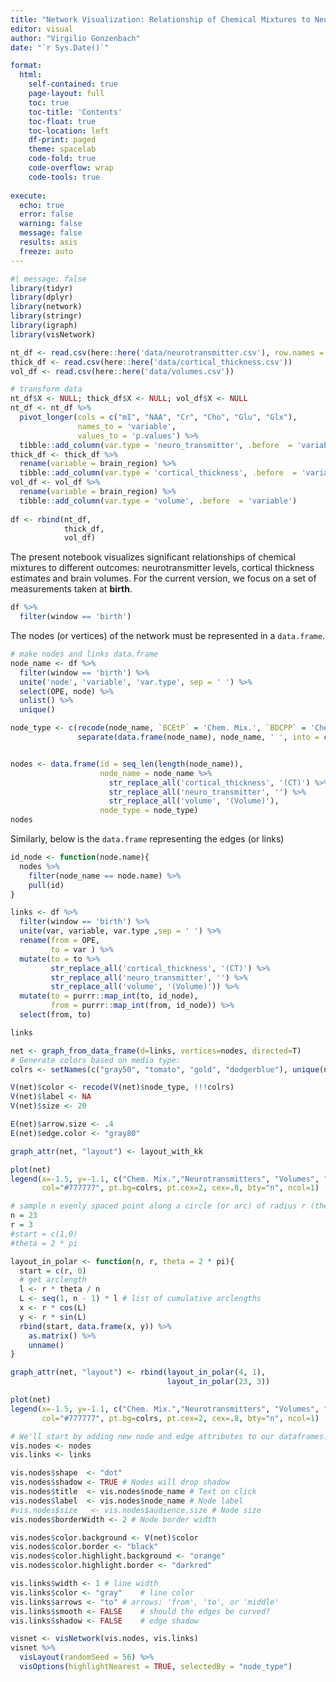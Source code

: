 ```yaml
---
title: "Network Visualization: Relationship of Chemical Mixtures to Neurotransmitter level, Cortical Thickness and Brain Volumes"
editor: visual
author: "Virgilio Gonzenbach"
date: "`r Sys.Date()`"

format: 
  html:
    self-contained: true
    page-layout: full
    toc: true
    toc-title: 'Contents'
    toc-float: true
    toc-location: left
    df-print: paged
    theme: spacelab
    code-fold: true
    code-overflow: wrap
    code-tools: true
    
execute:
  echo: true
  error: false
  warning: false
  message: false
  results: asis
  freeze: auto
---
```


```r
#| message: false
library(tidyr)
library(dplyr)
library(network)
library(stringr)
library(igraph)
library(visNetwork)

nt_df <- read.csv(here::here('data/neurotransmitter.csv'), row.names = NULL)
thick_df <- read.csv(here::here('data/cortical_thickness.csv'))
vol_df <- read.csv(here::here('data/volumes.csv'))

# transform data
nt_df$X <- NULL; thick_df$X <- NULL; vol_df$X <- NULL
nt_df <- nt_df %>% 
  pivot_longer(cols = c("mI", "NAA", "Cr", "Cho", "Glu", "Glx"), 
               names_to = 'variable', 
               values_to = 'p.values') %>% 
  tibble::add_column(var.type = 'neuro_transmitter', .before  = 'variable')
thick_df <- thick_df %>% 
  rename(variable = brain_region) %>% 
  tibble::add_column(var.type = 'cortical_thickness', .before  = 'variable')
vol_df <- vol_df %>% 
  rename(variable = brain_region) %>% 
  tibble::add_column(var.type = 'volume', .before  = 'variable')
  
df <- rbind(nt_df, 
            thick_df, 
            vol_df)
```

The present notebook visualizes significant relationships of chemical mixtures to different outcomes: neurotransmitter levels, cortical thickness estimates and brain volumes. For the current version, we focus on a set of measurements taken at **birth**.

```r
df %>% 
  filter(window == 'birth')
```

The nodes (or vertices) of the network must be represented in a `data.frame`.

```r
# make nodes and links data.frame
node_name <- df %>% 
  filter(window == 'birth') %>% 
  unite('node', 'variable', 'var.type', sep = ' ') %>% 
  select(OPE, node) %>% 
  unlist() %>% 
  unique()

node_type <- c(recode(node_name, `BCEtP` = 'Chem. Mix.', `BDCPP` = 'Chem. Mix.', `DBuP` = 'Chem. Mix.', `DPHP` = 'Chem. Mix.')[1:4],
               separate(data.frame(node_name), node_name, ' ', into = c('1', '2'))[,"2"] %>% na.omit())


nodes <- data.frame(id = seq_len(length(node_name)),
                    node_name = node_name %>% 
                      str_replace_all('cortical_thickness', '(CT)') %>% 
                      str_replace_all('neuro_transmitter', '') %>% 
                      str_replace_all('volume', '(Volume)'),
                    node_type = node_type)
nodes
```

Similarly, below is the `data.frame` representing the edges (or links)

```r
id_node <- function(node.name){
  nodes %>% 
    filter(node_name == node.name) %>% 
    pull(id)
}

links <- df %>% 
  filter(window == 'birth') %>% 
  unite(var, variable, var.type ,sep = ' ') %>% 
  rename(from = OPE,
         to = var ) %>% 
  mutate(to = to %>% 
         str_replace_all('cortical_thickness', '(CT)') %>%
         str_replace_all('neuro_transmitter', '') %>%
         str_replace_all('volume', '(Volume)')) %>% 
  mutate(to = purrr::map_int(to, id_node),
         from = purrr::map_int(from, id_node)) %>% 
  select(from, to)

links
```

```r
net <- graph_from_data_frame(d=links, vertices=nodes, directed=T) 
# Generate colors based on media type:
colrs <- setNames(c("gray50", "tomato", "gold", "dodgerblue"), unique(node_type))

V(net)$color <- recode(V(net)$node_type, !!!colrs)
V(net)$label <- NA
V(net)$size <- 20

E(net)$arrow.size <- .4
E(net)$edge.color <- "gray80"

graph_attr(net, "layout") <- layout_with_kk

plot(net) 
legend(x=-1.5, y=-1.1, c("Chem. Mix.","Neurotransmitters", "Volumes", "Thickness"), pch=21,
       col="#777777", pt.bg=colrs, pt.cex=2, cex=.8, bty="n", ncol=1)
```

```r
# sample n evenly spaced point along a circle (or arc) of radius r (theta = 2 * pi)
n = 23
r = 3
#start = c(1,0)
#theta = 2 * pi

layout_in_polar <- function(n, r, theta = 2 * pi){
  start = c(r, 0)
  # get arclength
  l <- r * theta / n
  L <- seq(1, n - 1) * l # list of cumulative arclengths
  x <- r * cos(L)
  y <- r * sin(L)
  rbind(start, data.frame(x, y)) %>% 
    as.matrix() %>% 
    unname()
}

graph_attr(net, "layout") <- rbind(layout_in_polar(4, 1), 
                                   layout_in_polar(23, 3))

plot(net) 
legend(x=-1.5, y=-1.1, c("Chem. Mix.","Neurotransmitters", "Volumes", "Thickness"), pch=21,
       col="#777777", pt.bg=colrs, pt.cex=2, cex=.8, bty="n", ncol=1)
```

```r
# We'll start by adding new node and edge attributes to our dataframes. 
vis.nodes <- nodes
vis.links <- links

vis.nodes$shape  <- "dot"  
vis.nodes$shadow <- TRUE # Nodes will drop shadow
vis.nodes$title  <- vis.nodes$node_name # Text on click
vis.nodes$label  <- vis.nodes$node_name # Node label
#vis.nodes$size   <- vis.nodes$audience.size # Node size
vis.nodes$borderWidth <- 2 # Node border width

vis.nodes$color.background <- V(net)$color
vis.nodes$color.border <- "black"
vis.nodes$color.highlight.background <- "orange"
vis.nodes$color.highlight.border <- "darkred"

vis.links$width <- 1 # line width
vis.links$color <- "gray"    # line color  
vis.links$arrows <- "to" # arrows: 'from', 'to', or 'middle'
vis.links$smooth <- FALSE    # should the edges be curved?
vis.links$shadow <- FALSE    # edge shadow

visnet <- visNetwork(vis.nodes, vis.links)
visnet %>% 
  visLayout(randomSeed = 56) %>% 
  visOptions(highlightNearest = TRUE, selectedBy = "node_type")
```
